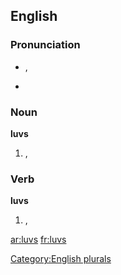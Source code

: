 ==English==

===Pronunciation===
* {{IPA|/lʌvz/}}, {{X-SAMPA|/lVvz/}}
* {{audio|en-us-loves.ogg|Audio (US)}}

===Noun===
'''luvs'''

# {{alternative spelling of|luvz|nodot=t}}, {{plural of |[[luv]]|nocap=t}}

===Verb===
'''luvs'''

# {{alternative spelling of|luvz|nodot=t}}, {{third-person singular of|luv|nocap=t}}

[[Category:English plurals]]

[[ar:luvs]]
[[fr:luvs]]
